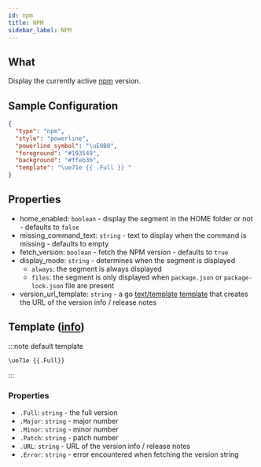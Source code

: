 ```yaml
---
id: npm
title: NPM
sidebar_label: NPM
---
```


## What

Display the currently active [npm][npm-docs] version.

## Sample Configuration

```json
{
  "type": "npm",
  "style": "powerline",
  "powerline_symbol": "\uE0B0",
  "foreground": "#193549",
  "background": "#ffeb3b",
  "template": "\ue71e {{ .Full }} "
}
```

## Properties

- home_enabled: `boolean` - display the segment in the HOME folder or not - defaults to `false`
- missing_command_text: `string` - text to display when the command is missing - defaults to empty
- fetch_version: `boolean` - fetch the NPM version - defaults to `true`
- display_mode: `string` - determines when the segment is displayed
  - `always`: the segment is always displayed
  - `files`: the segment is only displayed when `package.json` or `package-lock.json` file are present
- version_url_template: `string` - a go [text/template][go-text-template] [template][templates] that creates
the URL of the version info / release notes

## Template ([info][templates])

:::note default template

``` template
\ue71e {{.Full}}
```

:::

### Properties

- `.Full`: `string` - the full version
- `.Major`: `string` - major number
- `.Minor`: `string` - minor number
- `.Patch`: `string` - patch number
- `.URL`: `string` - URL of the version info / release notes
- `.Error`: `string` - error encountered when fetching the version string

[go-text-template]: https://golang.org/pkg/text/template/
[templates]: /docs/configuration/templates
[npm-docs]: https://docs.npmjs.com/about-npm
